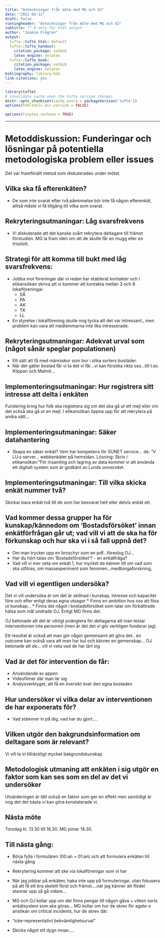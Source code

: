 ```yaml
---
title: "Anteckningar från möte med MG och OJ"
date: "2021-03-12"
draft: false
runningheader: "Anteckningar från möte med MG och OJ"
subtitle: "" # only for html output
author: "Joakim Frögren"
output:
  tufte::tufte_html: default
  tufte::tufte_handout: 
    citation_package: natbib
    latex_engine: xelatex
  tufte::tufte_book:
    citation_package: natbib
    latex_engine: xelatex
bibliography: library.bib
link-citations: yes
---
```


```r
library(tufte)
# invalidate cache when the tufte version changes
knitr::opts_chunk$set(cache.extra = packageVersion('tufte'))
options(htmltools.dir.version = FALSE)
```

```r
options(tinytex.verbose = TRUE)
```

---


# Metoddiskussion: Funderingar och lösningar på potentiella metodologiska problem eller issues
Det var framförallt metod som diskuterades under mötet.

## Vilka ska få efterenkäten?
* De som inte svarat efter två påminnelse bör inte få någon efterenkät, alltså  måste vi få tillgång till vilka som svarat. 

## Rekryteringsutmaningar: Låg svarsfrekvens

* Vi diskuterade att det kanske svårt rekrytera deltagare till främst förstudien. MG la fram iden om att de skulle får en mugg eller en trisslott.

## Strategi för att komma till bukt med låg svarsfrekvens: 

* Jobba mot föreningar där vi redan har etablerat kontakter och i etikansökan skriva att vi kommer att kontakta mellan 3 och 8 lokalföreningar.
  + SÅ  
  <!-- Stig Ålund -->
  + PA
  <!-- Per Andersson -->
  + AK
  <!-- Annelie af Klintberg - Staffanstorp -->
  + TK
  <!-- Tore Kvist - Hässleholm -->
  + LL
  <!-- Lena Larsson - PRO -Eslöv -->

* En styrelse i lokalförening skulle nog tycka att det var intressant., men problem kan vara att medlemmarna inte lika intresserade.

## Rekryteringsutmaningar: Adekvat urval som (något sånär speglar populationen)

* Ett sätt att få med människor som bor i olika sorters bostäder.
* När det gäller bostad får vi ta det vi får...vi kan försöka rikta oss...till t.ex. Klippan och Malmö...

## Implementeringsutmaningar: Hur registrera sitt intresse att delta i enkäten

Fundering kring hur folk ska registrera sig om det ska gå ut ett mejl eller om det också ska gå ut en mejl. I etikansökan öppna upp för att rekrytera på andra sätt...

## Implementeringsutmaningar: Säker datahantering

* Skapa en säker enkät? Vem har kompetens för SUNET service... de: "V LU:s server... webbenkäter på hemsidan. Lösning: Skriv i etikansökan: "För insamling och lagring av data  kommer vi att använda ett digitalt system som är godkänt av Lunds universitet.

## Implementeringsutmaningar: Till vilka skicka enkät nummer två?
Skickar bara enkät två till de som har besvarat helt eller delvis enkät ett.

## Vad kommer dessa grupper ha för kunskap/kännedom om 'Bostadsförsöket' innan enkätförfrågan går ut; vad vill vi att de ska ha för förkunskap och hur ska vi i så fall uppnå det?

* Om man trycker upp en broschyr som en pdf...föreslog OJ... 
* Har du hört talas om 'Bostadsförsöket'? - en enkätfråga?
* Vad vill vi mer veta om enkät 1, hur mycket de känner till om vad som ska utföras, om massexperiment som fenomen...medborgaforskning,

## Vad vill vi egentligen undersöka?
Det vi vill undersöka är om det är skillnad i kunskap, intresse och kapacitet före och efter enligt deras egna utsagor
* Finns en ambition hos oss att föra ut kunskap...
* Finns det något i bostadsförsöket som talar om förbättrade hälsa som mål undrade OJ. Enligt MG finns det.

OJ betonade att det är viktigt poängtera för deltagarna att man testar interventionen inte personen (men är det det vi gör verkligen funderar jag).

Ett resultat är också att man gör något gemensamt att göra det.. en outcome kan också vara att man har kul och känner en gemenskap... 
OJ betonade att de... vill vi veta vad de har lärt sig 

## Vad är det för intervention de får:

* Användande av appen
* Videofilmer där man lär sig
* Analysverktyget, att få en översikt över den egna bostaden

## Hur undersöker vi vilka delar av interventionen de har exponerats för?

* Vad stämmer in på dig, vad har du gjort....

## Vilken utgör den bakgrundsinformation om deltagare som är relevant?

Vi vill ta in tillräckligt mycket bakgrundskunskap 

## Metodologisk utmaning att enkäten i sig utgör en faktor som kan ses som en del av det vi undersöker

Utvärderingen är lätt också en faktor som ger en effekt men samtidigt är nog det det bästa vi kan göra konstaterade vi.

## Nästa möte
Torsdag kl. 13.30 till 16.30. MG joinar 14.30.

## Till nästa gång:

* Börja fylla i formulären (00:an + 01:an) och att formulera enkäten till nästa gång
* Rekrytering kommer att ske via lokalförenigar som vi har 
* När jag jobbar på enkäten, haka inte upp på formuleringar, utan fokusera på att få ett bra skelett först och främst....när jag känner att flödet stannar upp så gå vidare...

* MG och OJ kollar upp om det finns pengar till någon gåva + vilken sorts enkätsystem som ska göras... MG kollar om hur de skrev för agate-s ansökan om critical incidents, hur de skrev där.

* "icke-representativt bekvämlighetsurval"
* Skicka något ett dygn innan.... 
